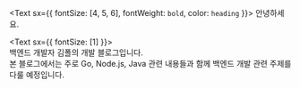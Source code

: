 <Text sx={{ fontSize: [4, 5, 6], fontWeight: `bold`, color: `heading` }}>
  안녕하세요.
  <br />
</Text>

<Text sx={{ fontSize: [1] }}>
  <br />
  백엔드 개발자 김폴의 개발 블로그입니다. <br />
  본 블로그에서는 주로 Go, Node.js, Java 관련 내용들과 함께 백엔드 개발 관련
  주제를 다룰 예정입니다. <br />
</Text>

